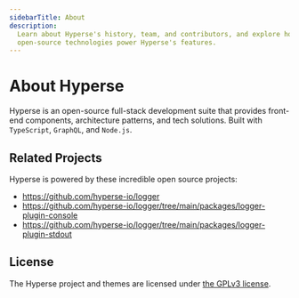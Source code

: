 ```yaml
---
sidebarTitle: About
description:
  Learn about Hyperse's history, team, and contributors, and explore how
  open-source technologies power Hyperse's features.
---
```


# About Hyperse

Hyperse is an open-source full-stack development suite that provides front-end components, architecture patterns, and tech solutions. Built with `TypeScript`, `GraphQL`, and `Node.js`.

## Related Projects

Hyperse is powered by these incredible open source projects:

- https://github.com/hyperse-io/logger
- https://github.com/hyperse-io/logger/tree/main/packages/logger-plugin-console
- https://github.com/hyperse-io/logger/tree/main/packages/logger-plugin-stdout

## License

The Hyperse project and themes are licensed under
[the GPLv3 license](https://github.com/hyperse-io/logger/blob/main/LICENSE.md).

